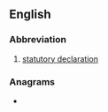 ==English==

===Abbreviation===
{{rfc-header|Abbreviation}}
{{head|en|abbreviation}}

# [[statutory declaration]]

===Anagrams===
* {{l|en|scatted}}